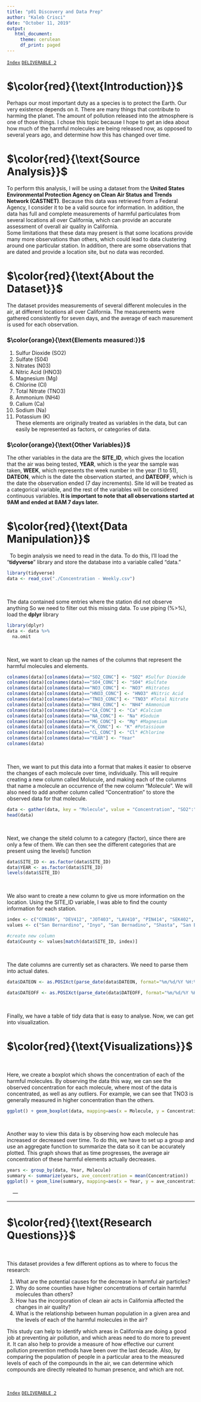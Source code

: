 ```yaml
---
title: "p01 Discovery and Data Prep"
author: "Kaleb Crisci"
date: "October 11, 2019"
output: 
   html_document: 
     theme: cerulean
     df_print: paged
---
```

[`Index`](https://introdsci.github.io/DataScience-kcrisci94/index)
[`DELIVERABLE 2`](https://introdsci.github.io/DataScience-kcrisci94/deliv2)  

# $\color{red}{\text{Introduction}}$ 

Perhaps our most important duty as a species is to protect the Earth. Our very existence depends on it. There are many things that contribute to harming the planet. The amount of pollution released into the atmosphere is one of those things. I chose this topic because I hope to get an idea about how much of the harmful molecules are being released now, as opposed to several years ago, and determine how this has changed over time.

# $\color{red}{\text{Source Analysis}}$
To perform this analysis, I will be using a dataset from the **United States Environmental Protection Agency on Clean Air Status and Trends Network (CASTNET)**. Because this data was retrieved from a Federal Agency, I consider it
to be a valid source for information. In addition, the data has full and complete measurements of harmful particulates from several locations all over California, which can provide an accurate assessment of overall air quality in California.  
Some limitations that these data may present is that some locations provide many more observations than others, which could lead to data clustering around one particular station. In addition, there are some observations that are dated and provide a location site, but no data was recorded. 

# $\color{red}{\text{About the Dataset}}$
The dataset provides measurements of several different molecules in the air, at different locations all over California. The measurements were gathered consistently for seven days, and the average of each masurement is used for each observation.

### $\color{orange}{\text{Elements measured:}}$
1. Sulfur Dioxide (SO2)     
2. Sulfate (S04)            
3. Nitrates (N03)           
4. Nitric Acid (HNO3)      
5. Magnesium (Mg)          
6. Chlorine (Cl) 
7. Total Nitrate (TNO3)
8. Ammonium (NH4)
9. Calium (Ca)
10. Sodium (Na)
11. Potassium (K)  
These elements are originally treated as variables in the data, but can easily be represented as factors, or categories of data. 

### $\color{orange}{\text{Other Variables}}$
The other variables in the data are the **SITE_ID**, which gives the location that the air was being tested, **YEAR**, which is the year the sample was taken, **WEEK**, which represents the week number in the year (1 to 51), **DATEON**, which is the date the observation started, and **DATEOFF**, which is the date the observation ended (7 day increments).
Site Id will be treated as a categorical variable, and the rest of the variables will be considered continuous variables. **It is important to note that all observations started at 9AM and ended at 8AM 7 days later.**

# $\color{red}{\text{Data Manipulation}}$  
&nbsp;
To begin analysis we need to read in the data. To do this, I'll load the "**tidyverse**" library and store the database into a variable called "data."
```r
library(tidyverse)
data <- read_csv("./Concentration - Weekly.csv")

```
&nbsp;
&nbsp;

The data contained some entries where the station did not observe anything
So we need to filter out this missing data. To use piping (%>%), load the **dplyr** library
```r
library(dplyr)
data <- data %>%
  na.omit
```
&nbsp;
&nbsp;

Next, we want to clean up the names of the columns that represent the harmful molecules and elements.
```r
colnames(data)[colnames(data)=="SO2_CONC"] <- "SO2" #Sulfur Dioxide
colnames(data)[colnames(data)=="SO4_CONC"] <- "SO4" #Sulfate
colnames(data)[colnames(data)=="NO3_CONC"] <- "NO3" #Nitrates
colnames(data)[colnames(data)=="HNO3_CONC"] <- "HNO3" #Nitric Acid
colnames(data)[colnames(data)=="TNO3_CONC"] <- "TNO3" #Total Nitrate
colnames(data)[colnames(data)=="NH4_CONC"] <- "NH4" #Ammonium
colnames(data)[colnames(data)=="CA_CONC"] <- "Ca" #Calcium
colnames(data)[colnames(data)=="NA_CONC"] <- "Na" #Soduim
colnames(data)[colnames(data)=="MG_CONC"] <- "Mg" #Magnesium
colnames(data)[colnames(data)=="K_CONC"] <- "K" #Potassioum
colnames(data)[colnames(data)=="CL_CONC"] <- "Cl" #Chlorine
colnames(data)[colnames(data)=="YEAR"] <- "Year"
colnames(data)
```
&nbsp;
&nbsp;

Then, we want to put this data into a format that makes it easier to observe the changes of each molecule over time, individually. This will require creating a new column called Molucule, and making each of the columns that name a molecule an occurrence of the new column "Molecule". We will also need to add another column called "Concentration" to store the observed data for that molecule.
```r
data <- gather(data, key = "Molecule", value = "Concentration", "SO2":"Cl", convert = FALSE, factor_key = TRUE)
head(data)
```
&nbsp;
&nbsp;

Next, we change the siteId column to a category (factor), since there are only a few of them. We can then see the different categories that are present using the levels() function
```r
data$SITE_ID <- as.factor(data$SITE_ID)
data$YEAR <- as.factor(data$SITE_ID)
levels(data$SITE_ID)
```
&nbsp;
&nbsp;

We also  want to create a new column to give us more information on the location. Using the SITE_ID variable, I was able to find the county information for each station. 
```r
index <- c("CON186", "DEV412", "JOT403", "LAV410", "PIN414", "SEK402", "SEK430", "YOS404")
values <- c("San Bernardino", "Inyo", "San Bernadino", "Shasta", "San Benito", "Tulare", "Tulare", "Mariposa")

#create new column
data$County <- values[match(data$SITE_ID, index)] 
```
&nbsp;
&nbsp;

The date columns are currently set as characters. We need to parse them into actual dates.
```r
data$DATEON <- as.POSIXct(parse_date(data$DATEON, format="%m/%d/%Y %H:%M:%S"))

data$DATEOFF <- as.POSIXct(parse_date(data$DATEOFF, format="%m/%d/%Y %H:%M:%S"))
```
&nbsp;
&nbsp;

Finally, we have a table of tidy data that is easy to analyse. Now, we can get into visualization.

# $\color{red}{\text{Visualizations}}$
&nbsp;
&nbsp;

Here, we create a boxplot which shows the concentration of each of the harmful molecules. By observing the data this way, we can see the observed concentration for each molecule, where most of the data is concentrated, as well as any outliers. For example, we can see that TNO3 is generally measured in higher concentration than the others.
```r
ggplot() + geom_boxplot(data, mapping=aes(x = Molecule, y = Concentration))
```
&nbsp;
&nbsp;

Another way to view this data is by observing how each molecule has increased or decreased over time. To do this, we have to set up a group and use an aggregate function to summarize the data so it can be accurately plotted. This graph shows that as time progresses, the average air concentration of these harmful elements actually decreases. 
```r
years <- group_by(data, Year, Molecule)
summary <- summarize(years, ave_concentration = mean(Concentration))
ggplot() + geom_line(summary, mapping=aes(x = Year, y = ave_concentration, colour = Molecule))
```
&nbsp;
&nbsp; ---

---

# $\color{red}{\text{Research Questions}}$
&nbsp;

This dataset provides a few different options as to where to focus the research:  

1. What are the potential causes for the decrease in harmful air particles?  
2. Why do some counties have higher concentrations of certain harmful molecules than
   others?  
3. How has the incorporation of clean air acts in California affected the changes in 
   air quality?  
4. What is the relationship between human population in a given area and the levels     of each of the harmful molecules in the air?

This study can help to identify which areas in California are doing a good job at preventing air pollution, and which areas need to do more to prevent it. It can also help to provide a measure of how effective our current pollution prevention methods have been over the last decade. Also, by comparing the population of people in a particular area to the measured levels of each of the compounds in the air, we can determine which compounds are directly releated to human presence, and which are not.

&nbsp;
&nbsp;

[`Index`](https://introdsci.github.io/DataScience-kcrisci94/index)
[`DELIVERABLE 2`](https://introdsci.github.io/DataScience-kcrisci94/deliv2)
